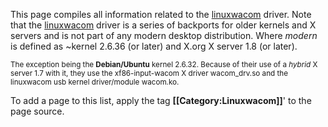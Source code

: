 This page compiles all information related to the [[linuxwacom]] driver. Note that the [[linuxwacom]] driver is a series of backports for older kernels and X servers and is not part of any modern desktop distribution.  Where ''modern'' is defined as ~kernel 2.6.36 (or later) and X.org X server 1.8 (or later).

<small>The exception being the '''Debian/Ubuntu''' kernel 2.6.32.  Because of their use of a ''hybrid'' X server 1.7 with it, they use the xf86-input-wacom X driver wacom_drv.so and the linuxwacom usb kernel driver/module wacom.ko.</small>


To add a page to this list, apply the tag '''&#91;&#91;Category:Linuxwacom&#93;&#93;'''' to the page source.